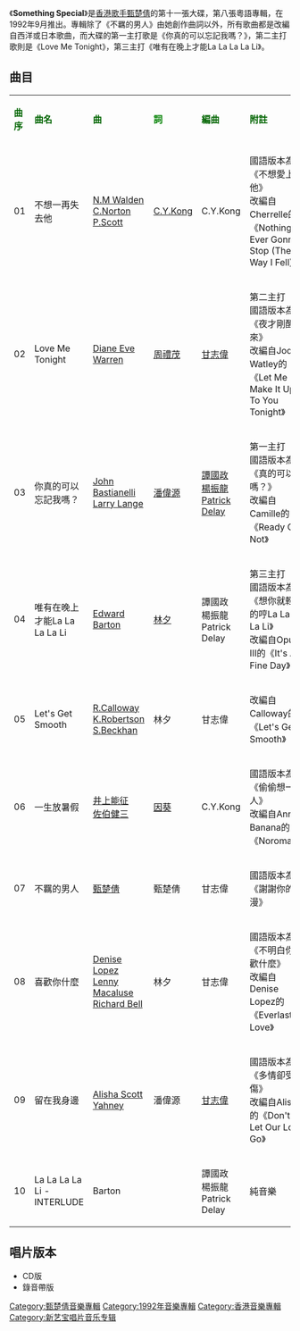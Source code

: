 {{Album infobox | <!-- See Wikipedia:WikiProject_Albums -->
|  Name        = Something Special
|  Type        = [[專輯|專輯]]
|  Artist      = [[甄楚倩|甄楚倩]]
|  Cover       = 甄楚倩 Something Special.jpg
|  Released    = 1992年9月
|  Recorded    = 1992年
|  Genre       = [[粵語流行音樂|粵語流行音樂]]
|  Length      = 43分44秒
|  Label       = [[新藝寶唱片|新藝寶唱片]]
|  Number      = 
|  Producer    = [[楊振龍|楊振龍]]
|  Last album  = [[真心話_(甄楚倩專輯)|真心話]] <br />（1992年）
|  This album  = '''Something Special'''<br />（1992年9月）
|  Next album  = [[愛_偷偷想你|愛 偷偷想你]]<br />（1993年）
}}

《'''Something Special'''》是[[香港|香港]][[歌手|歌手]][[甄楚倩|甄楚倩]]的第十一張大碟，第八張粵語專輯，在1992年9月推出。專輯除了《不羈的男人》由她創作曲詞以外，所有歌曲都是改編自西洋或日本歌曲，而大碟的第一主打歌是《你真的可以忘記我嗎？》，第二主打歌則是《Love Me Tonight》，第三主打《唯有在晚上才能La La La La Li》。

== 曲目 ==
{| class="wikitable"
|-
| <font color=darkgreen>'''曲序'''</font> || <font color=darkgreen>'''曲名'''</font> || <font color=darkgreen>'''曲'''</font> || <font color=green>'''詞'''</font> || <font color=darkgreen>'''編曲'''</font> || <font color=darkgreen>'''附註'''</font>
|-
| 01 || 不想一再失去他 || [[N.M_Walden|N.M Walden]]<br>[[C.Norton|C.Norton]]<br>[[P.Scott|P.Scott]] || [[C.Y.Kong|C.Y.Kong]] || C.Y.Kong || 國語版本為《不想愛上他》<br>改編自Cherrelle的《Nothing's Ever Gonna Stop (The Way I Fell)》
|-
| 02 || Love Me Tonight || [[Diane_Eve_Warren|Diane Eve Warren]] || [[周禮茂|周禮茂]] || [[甘志偉|甘志偉]] || 第二主打<br>國語版本為《夜才剛醒來》<br>改編自Jody Watley的《Let Me Make It Up To You Tonight》
|-
| 03 || 你真的可以忘記我嗎？ || [[John_Bastianelli|John Bastianelli]]<br>[[Larry_Lange|Larry Lange]] || [[潘偉源|潘偉源]] || [[譚國政|譚國政]]<br>[[楊振龍|楊振龍]]<br>[[Patrick_Delay|Patrick Delay]] || 第一主打<br>國語版本為《真的可以嗎？》<br>改編自Camille的《Ready Or Not》
|-
| 04 || 唯有在晚上才能La La La La Li || [[Edward_Barton|Edward Barton]] || [[林夕|林夕]] || 譚國政<br>楊振龍<br>Patrick Delay || 第三主打<br>國語版本為《想你就輕輕的哼La La La La Li》<br>改編自Opus III的《It's A Fine Day》
|-
| 05 || Let's Get Smooth || [[R.Calloway|R.Calloway]]<br>[[K.Robertson|K.Robertson]]<br>[[S.Beckhan|S.Beckhan]] || 林夕 || 甘志偉 || 改編自Calloway的《Let's Get Smooth》
|-
| 06 || 一生放暑假 || [[井上能征|井上能征]]<br>[[佐伯健三|佐伯健三]] || [[因葵|因葵]] || C.Y.Kong || 國語版本為《偷偷想一個人》<br>改編自Anna Banana的《Noroma》
|-
| 07 || 不羈的男人 || [[甄楚倩|甄楚倩]] || 甄楚倩 || 甘志偉 || 國語版本為《謝謝你的浪漫》
|-
| 08 || 喜歡你什麼 || [[Denise_Lopez|Denise Lopez]]<br>[[Lenny_Macaluse|Lenny Macaluse]]<br>[[Richard_Bell|Richard Bell]] || 林夕 || 甘志偉 || 國語版本為《不明白你喜歡什麼》<br>改編自Denise Lopez的《Everlasting Love》
|-
| 09 || 留在我身邊 || [[Alisha_Scott_Yahney|Alisha Scott Yahney]] || 潘偉源 || [[甘志偉|甘志偉]] || 國語版本為《多情卻受傷》<br>改編自Alisha的《Don't Let Our Love Go》
|-
| 10 || La La La La Li -INTERLUDE || Barton ||  || 譚國政<br>楊振龍<br>Patrick Delay || 純音樂
|}

== 唱片版本 ==
*CD版
*錄音帶版

[[Category:甄楚倩音樂專輯|Category:甄楚倩音樂專輯]]
[[Category:1992年音樂專輯|Category:1992年音樂專輯]]
[[Category:香港音樂專輯|Category:香港音樂專輯]]
[[Category:新艺宝唱片音乐专辑|Category:新艺宝唱片音乐专辑]]